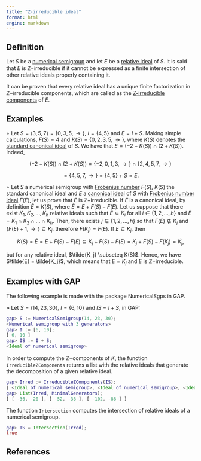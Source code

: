 ```yaml
---
title: "Z-irreducible ideal"
format: html
engine: markdown
---
```


## Definition

Let $S$ be a [numerical semigroup](../Basic-concepts/Numerical-semigroup.qmd) and let $E$ be a [relative ideal](Relative-ideal.qmd) of $S$. It is said that $E$ is $\mathbb{Z}-$irreducible if it cannot be expressed as a finite intersection of other relative ideals properly containing it.

It can be proven that every relative ideal has a unique finite factorization in $\mathbb{Z}-$irreducible components, which are called as the [Z-irreducible components](../Factorizations-NS/Irreducible-Z-components.qmd) of $E$.

## Examples

$\circ$ Let $S = \langle 3, 5, 7 \rangle = \{0,3,5, \rightarrow\}$, $I = \{4, 5\}$ and $E = I + S$. Making simple calculations, $F(S) = 4$ and $K(S) = \{0, 2, 3, 5, \rightarrow \}$, where $K(S)$ denotes the [standard canonical ideal](Standard-canonical-ideal.qmd) of $S$. We have that $E = (-2 + K(S)) \cap (2 + K(S))$. Indeed,

$$
(-2 + K(S)) \cap (2 + K(S)) = \{-2, 0, 1, 3, \rightarrow \} \cap \{2, 4, 5, 7, \rightarrow\}
$$

$$
= \{4, 5, 7, \rightarrow \} = \{4, 5\} + S = E.
$$

$\circ$ Let $S$ a numerical semigroup with [Frobenius number](../Basic-concepts/Frobenius-number.qmd) $F(S)$, $K(S)$ the standard canonical ideal and $E$ a [canonical ideal](Canonical-ideal.qmd) of $S$ with [Frobenius number ideal](Frobenius-number-ideal.qmd) $F(E)$, let us prove that $E$ is $\mathbb{Z}-$irreducible. If $E$ is a canonical ideal, by definition $\tilde{E} = K(S)$, where $\tilde{E} = E + F(S) - F(E)$. Let us suppose that there exist $K_1, K_2, \ldots, K_h$ relative ideals such that $E \subseteq K_i$ for all $i \in \{1, 2, \ldots, h\}$ and $E = K_1 \cap K_2 \cap \ldots \cap K_h$. Then, there exists $j \in \{1, 2, \ldots, h\}$ so that $F(E) \not \in K_j$ and $\{F(E) + 1, \rightarrow \} \subseteq K_j$, therefore $F(K_j) = F(E)$. If $E \subseteq K_j$, then

$$
K(S) = \tilde{E} = E + F(S) - F(E) \subseteq K_j + F(S) - F(E) = K_j + F(S) - F(K_j) = \tilde{K}_j,
$$

but for any relative ideal, $\tilde{K_j} \subseteq K(S)$. Hence, we have $\tilde{E} = \tilde{K_j}$, which means that $E = K_j$ and $E$ is $\mathbb{Z}-$irreducible.

## Examples with GAP

The following example is made with the package NumericalSgps in GAP.

$\diamond$ Let $S = \langle 14, 23, 30 \rangle$, $I = \{6, 10\}$ and $IS = I + S$, in GAP:

``` gap
gap> S := NumericalSemigroup(14, 23, 30);
<Numerical semigroup with 3 generators>
gap> I := [6, 10];
[ 6, 10 ]
gap> IS := I + S;
<Ideal of numerical semigroup>
```

In order to compute the $\mathbb{Z}-$components of $K$, the function `IrreducibleZComponents` returns a list with the relative ideals that generate the decomposition of a given relative ideal.

``` gap
gap> Irred := IrreducibleZComponents(IS);
[ <Ideal of numerical semigroup>, <Ideal of numerical semigroup>, <Ideal of numerical semigroup> ]
gap> List(Irred, MinimalGenerators);
[ [ -36, -20 ], [ -52, -36 ], [ -102, -86 ] ]
```

The function `Intersection` computes the intersection of relative ideals of a numerical semigroup.

``` gap
gap> IS = Intersection(Irred);
true
```

## References
